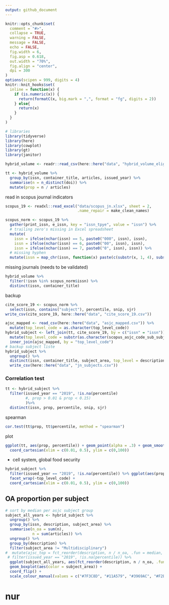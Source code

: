 ```yaml
---
output: github_document
---
```


```r
knitr::opts_chunk$set(
  comment = "#>",
  collapse = TRUE,
  warning = FALSE,
  message = FALSE,
  echo = FALSE,
  fig.width = 6,
  fig.asp = 0.618,
  out.width = "70%",
  fig.align = "center",
  dpi = 300
)
options(scipen = 999, digits = 4)
knitr::knit_hooks$set(
  inline = function(x) {
    if (is.numeric(x)) {
      return(formatC(x, big.mark = ",", format = "fg", digits = 2))
    } else{
      return(x)
    }
  }
)
```

```r
# libraries
library(tidyverse)
library(here)
library(cowplot)
library(gt)
library(janitor)
```

```r
hybrid_volume <- readr::read_csv(here::here("data", "hybrid_volume_eligible.csv"))
```

```r
tt <- hybrid_volume %>%
  group_by(issn, container_title, articles, issued_year) %>%
  summarise(n = n_distinct(doi)) %>%
  mutate(prop = n / articles)
```

read in scopus journal indicators

```r
scopus_19 <- readxl::read_excel("data/scopus_jn.xlsx", sheet = 2,
                                .name_repair = make_clean_names)
```

```r
scopus_norm <- scopus_19 %>%
  gather(print_issn, e_issn, key = "issn_tpye", value = "issn") %>%
  # trailing zero's missing in Excel spreadsheet
  mutate(
    issn = ifelse(nchar(issn) == 5, paste0("000", issn), issn),
    issn = ifelse(nchar(issn) == 6, paste0("00", issn), issn),
    issn = ifelse(nchar(issn) == 7, paste0("0", issn), issn)) %>%
  # missing hyphen
  mutate(issn = map_chr(issn, function(x) paste(c(substr(x, 1, 4), substr(x, 5, 8)), collapse = "-")))
```

missing journals (needs to be validated)

```r
hybrid_volume %>% 
  filter(!issn %in% scopus_norm$issn) %>% 
  distinct(issn, container_title)
```

backup

```r
cite_score_19 <- scopus_norm %>% 
  select(issn, contains("subject"), percentile, snip, sjr)
write_csv(cite_score_19, here::here("data", "cite_score_19.csv"))
```

```r
ajsc_mapped <- read_csv(here::here("data", "asjc_mapped.csv")) %>%
  mutate(top_level_code = as.character(top_level_code))
hybrid_subject <- left_join(tt, cite_score_19, by = c("issn" = "issn")) %>%
  mutate(top_level_code = substr(as.character(scopus_asjc_code_sub_subject_area), 1, 2)) %>%
  inner_join(ajsc_mapped, by = "top_level_code")
# backup subject liste
hybrid_subject %>% 
  ungroup() %>% 
  distinct(issn, container_title, subject_area, top_level = description) %>%
  write_csv(here::here("data", "jn_subjects.csv"))
```

### Correlation test

```r
tt <- hybrid_subject %>% 
  filter(issued_year == "2019", !is.na(percentile)
         #, prop > 0.01 & prop < 0.15) 
         )%>%
  distinct(issn, prop, percentile, snip, sjr)
```

spearman

```r
cor.test(tt$prop, tt$percentile, method = "spearman")
```

plot
```r
ggplot(tt, aes(prop, percentile)) + geom_point(alpha = .3) + geom_smooth(method = "lm") +
  coord_cartesian(xlim = c(0.01, 0.5), ylim = c(0,100))
```

- cell system, global food security

```r
hybrid_subject %>%
  filter(issued_year == "2019", !is.na(percentile)) %>% ggplot(aes(prop, percentile)) + geom_point(alpha = .3) + geom_smooth(method = "lm") +
  facet_wrap(~top_level_code) +
  coord_cartesian(xlim = c(0.01, 0.5), ylim = c(0,100))
```

## OA proportion per subject

```r
# sort by median per asjc subject group
subject_all_years <- hybrid_subject %>% 
  ungroup() %>% 
  group_by(issn, description, subject_area) %>% 
  summarise(n_oa = sum(n),
            n = sum(articles)) %>%
  ungroup() %>%
  group_by(description) %>%
  filter(subject_area != "Multidisciplinary")
#  mutate(ajsc_top = fct_reorder(description, n / n_oa, .fun = median, .desc = TRUE)) 
 # filter(issued_year == "2019", !is.na(percentile)) %>%
  ggplot(subject_all_years, aes(fct_reorder(description, n / n_oa, .fun = median, .desc = TRUE), n_oa / n)) + 
  geom_boxplot(aes(color = subject_area)) +
  coord_flip() +
  scale_colour_manual(values = c("#7F3C8D", "#11A579", "#3969AC", "#F2B701"))

```

# nur 